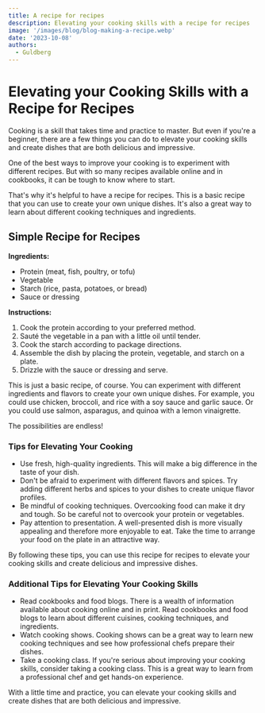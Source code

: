 ```yaml
---
title: A recipe for recipes
description: Elevating your cooking skills with a recipe for recipes
image: '/images/blog/blog-making-a-recipe.webp'
date: '2023-10-08'
authors:
  - Guldberg
---
```


# Elevating your Cooking Skills with a Recipe for Recipes

Cooking is a skill that takes time and practice to master. But even if you're a beginner, there are a few things you can do to elevate your cooking skills and create dishes that are both delicious and impressive.

One of the best ways to improve your cooking is to experiment with different recipes. But with so many recipes available online and in cookbooks, it can be tough to know where to start.

That's why it's helpful to have a recipe for recipes. This is a basic recipe that you can use to create your own unique dishes. It's also a great way to learn about different cooking techniques and ingredients.

## Simple Recipe for Recipes

**Ingredients:**

- Protein (meat, fish, poultry, or tofu)
- Vegetable
- Starch (rice, pasta, potatoes, or bread)
- Sauce or dressing

**Instructions:**

1. Cook the protein according to your preferred method.
2. Sauté the vegetable in a pan with a little oil until tender.
3. Cook the starch according to package directions.
4. Assemble the dish by placing the protein, vegetable, and starch on a plate.
5. Drizzle with the sauce or dressing and serve.

This is just a basic recipe, of course. You can experiment with different ingredients and flavors to create your own unique dishes. For example, you could use chicken, broccoli, and rice with a soy sauce and garlic sauce. Or you could use salmon, asparagus, and quinoa with a lemon vinaigrette.

The possibilities are endless!

### Tips for Elevating Your Cooking

- Use fresh, high-quality ingredients. This will make a big difference in the taste of your dish.
- Don't be afraid to experiment with different flavors and spices. Try adding different herbs and spices to your dishes to create unique flavor profiles.
- Be mindful of cooking techniques. Overcooking food can make it dry and tough. So be careful not to overcook your protein or vegetables.
- Pay attention to presentation. A well-presented dish is more visually appealing and therefore more enjoyable to eat. Take the time to arrange your food on the plate in an attractive way.

By following these tips, you can use this recipe for recipes to elevate your cooking skills and create delicious and impressive dishes.

### Additional Tips for Elevating Your Cooking Skills

- Read cookbooks and food blogs. There is a wealth of information available about cooking online and in print. Read cookbooks and food blogs to learn about different cuisines, cooking techniques, and ingredients.
- Watch cooking shows. Cooking shows can be a great way to learn new cooking techniques and see how professional chefs prepare their dishes.
- Take a cooking class. If you're serious about improving your cooking skills, consider taking a cooking class. This is a great way to learn from a professional chef and get hands-on experience.

With a little time and practice, you can elevate your cooking skills and create dishes that are both delicious and impressive.
